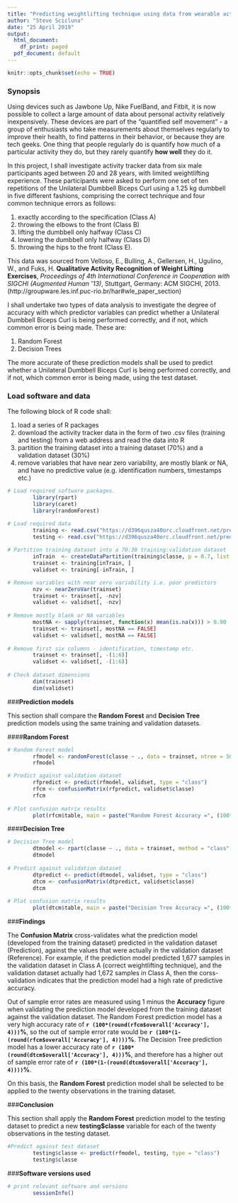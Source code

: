 ---
title: "Predicting weightlifting technique using data from wearable activity tracking devices"
author: "Steve Scicluna"
date: "25 April 2019"
output:
  html_document:
    df_print: paged
  pdf_document: default
---

```{r setup, include=FALSE}
knitr::opts_chunk$set(echo = TRUE)
```

### **Synopsis**

Using devices such as Jawbone Up, Nike FuelBand, and Fitbit, it is now possible to collect a large amount of data about personal activity relatively inexpensively. These devices are part of the "quantified self movement" - a group of enthusiasts who take measurements about themselves regularly to improve their health, to find patterns in their behavior, or because they are tech geeks. One thing that people regularly do is quantify how much of a particular activity they do, but they rarely quantify **how well** they do it.

In this project, I shall investigate activity tracker data from six male participants aged between 20 and 28 years, with limited weightlifting experience. These participants were asked to perform one set of ten repetitions of the Unilateral Dumbbell Biceps Curl using a 1.25 kg dumbbell in five different fashions, comprising the correct technique and four common technique errors as follows:

1. exactly according to the specification (Class A)
2. throwing the elbows to the front (Class B)
3. lifting the dumbbell only halfway (Class C)
4. lowering the dumbbell only halfway (Class D)
5. throwing the hips to the front (Class E).

This data was sourced from Velloso, E., Bulling, A., Gellersen, H., Ugulino, W., and Fuks, H. **Qualitative Activity Recognition of Weight Lifting Exercises**, *Proceedings of 4th International Conference in Cooperation with SIGCHI (Augmented Human '13)*, Stuttgart, Germany: ACM SIGCHI, 2013. (http://groupware.les.inf.puc-rio.br/har#wle_paper_section)

I shall undertake two types of data analysis to investigate the degree of accuracy with which predictor variables can predict whether a Unilateral Dumbbell Biceps Curl is being performed correctly, and if not, which common error is being made. These are:

1. Random Forest
2. Decision Trees

The more accurate of these prediction models shall be used to predict whether a Unilateral Dumbbell Biceps Curl is being performed correctly, and if not, which common error is being made, using the test dataset.

### **Load software and data**

The following block of R code shall:

1. load a series of R packages
2. download the activity tracker data in the form of two .csv files (training and testing) from a web address and read the data into R
3. partition the training dataset into a training dataset (70%) and a validation dataset (30%)
4. remove variables that have near zero variability, are mostly blank or NA, and have no predictive value (e.g. identification numbers, timestamps etc.)

```{r load and explore data}

# Load required software packages.
        library(rpart)
        library(caret)
        library(randomForest)

# Load required data
        training <- read.csv("https://d396qusza40orc.cloudfront.net/predmachlearn/pml-training.csv")
        testing <- read.csv("https://d396qusza40orc.cloudfront.net/predmachlearn/pml-testing.csv")
        
# Partition training dataset into a 70:30 training:validation dataset
        inTrain  <- createDataPartition(training$classe, p = 0.7, list = FALSE)
        trainset <- training[inTrain, ]
        validset <- training[-inTrain, ]

# Remove variables with near zero variability i.e. poor predictors
        nzv <- nearZeroVar(trainset)
        trainset <- trainset[, -nzv]
        validset <- validset[, -nzv]
     
# Remove mostly blank or NA variables
        mostNA <- sapply(trainset, function(x) mean(is.na(x))) > 0.90
        trainset <- trainset[, mostNA == FALSE]
        validset <- validset[, mostNA == FALSE]
        
# Remove first six columns - identification, timestamp etc.
        trainset <- trainset[, -(1:6)]
        validset <- validset[, -(1:6)]
        
# Check dataset dimensions
        dim(trainset)
        dim(validset)       
```

###**Prediction models**

This section shall compare the **Random Forest** and **Decision Tree** prediction models using the same training and validation datasets.

####**Random Forest**

```{r random forest}

# Random Forest model
        rfmodel <- randomForest(classe ~ ., data = trainset, ntree = 500)
        rfmodel

# Predict against validation dataset
        rfpredict <- predict(rfmodel, validset, type = "class")
        rfcm <- confusionMatrix(rfpredict, validset$classe)
        rfcm
        
# Plot confusion matrix results
        plot(rfcm$table, main = paste("Random Forest Accuracy =", (100*round(rfcm$overall['Accuracy'], 4)),"%"))
```

####**Decision Tree**

```{r decision tree}

# Decision Tree model
        dtmodel <- rpart(classe ~ ., data = trainset, method = "class")
        dtmodel
        
# Predict against validation dataset
        dtpredict <- predict(dtmodel, validset, type = "class")
        dtcm <- confusionMatrix(dtpredict, validset$classe)
        dtcm
        
# Plot confusion matrix results
        plot(dtcm$table, main = paste("Decision Tree Accuracy =", (100*round(dtcm$overall['Accuracy'], 4)),"%"))
```

###**Findings**

The **Confusion Matrix** cross-validates what the prediction model (developed from the training dataset) predicted in the validation dataset (Prediction), against the values that were actually in the validation dataset (Reference). For example, if the prediction model predicted 1,677 samples in the validation dataset in Class A (correct weightlifting technique), and the validation dataset actually had 1,672 samples in Class A, then the corss-validation indicates that the prediction model had a high rate of predictive accuracy.

Out of sample error rates are measured using 1 minus the **Accuracy** figure when validating the prediction model developed from the training dataset against the validation dataset. The Random Forest prediction model has a very high accuracy rate of **`r (100*(round(rfcm$overall['Accuracy'], 4)))`%**, so the out of sample error rate would be **`r (100*(1-(round(rfcm$overall['Accuracy'], 4))))`%**. The Decision Tree prediction model has a lower accuracy rate of **`r (100*(round(dtcm$overall['Accuracy'], 4)))`%**, and therefore has a higher out of sample error rate of **`r (100*(1-(round(dtcm$overall['Accuracy'], 4))))`%**.

On this basis, the **Random Forest** prediction model shall be selected to be applied to the twenty observations in the training dataset.

###**Conclusion**

This section shall apply the **Random Forest** prediction model to the testing dataset to predict a new **testing$classe** variable for each of the twenty observations in the testing dataset.

```{r random forest test prediction}

#Predict against test dataset
        testing$classe <- predict(rfmodel, testing, type = "class")
        testing$classe
```

###**Software versions used**

```{r software versions}
# print relevant software and versions
        sessionInfo()
```

